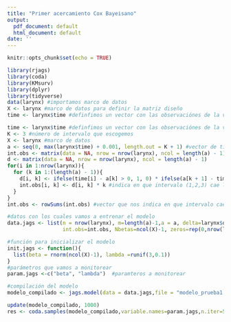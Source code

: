 ```yaml
---
title: "Primer acercamiento Cox Bayeisano"
output:
  pdf_document: default
  html_document: default
date: ''
---
```


```r
knitr::opts_chunk$set(echo = TRUE)
```

```r
library(rjags)
library(coda)
library(KMsurv)
library(dplyr)
library(tidyverse)
data(larynx) #importamos marco de datos
X <- larynx #marco de datos para definir la matriz diseño 
time <- larynx$time #definfimos un vector con las observaciónes de la variable "time"
```

```r
time <- larynx$time #definfimos un vector con las observaciónes de la variable "time"
K <- 3 #número de intervalo que escogemos 
X <- larynx #marco de datos 
a <- seq(0, max(larynx$time) + 0.001, length.out = K + 1) #vector de tiempos de censura 
int.obs <- matrix(data = NA, nrow = nrow(larynx), ncol = length(a) - 1)
d <- matrix(data = NA, nrow = nrow(larynx), ncol = length(a) - 1) 
for(i in 1:nrow(larynx)){
  for (k in 1:(length(a) - 1)){
    d[i, k] <- ifelse(time[i] - a[k] > 0, 1, 0) * ifelse(a[k + 1] - time[i] > 0, 1, 0)#indicadora del intervalo
    int.obs[i, k] <- d[i, k] * k #indica en que intervalo (1,2,3) cae la observación. 
  }
}
int.obs <- rowSums(int.obs) #vector que nos indica en que intervalo cae cada observación
```

```r
#datos con los cuales vamos a entrenar el modelo 
data.jags <- list(n = nrow(larynx), m=length(a)-1,a = a, delta=larynx$delta, time=larynx$time, X=X[,-1], 
                  int.obs=int.obs, Nbetas=ncol(X)-1, zeros=rep(0,nrow(larynx)))

#función para inicializar el modelo 
init.jags <- function(){
  list(beta = rnorm(ncol(X)-1), lambda =runif(3,0.1))
}
#parámetros que vamos a monitorear   
param.jags <-c("beta", "lambda")  #paramteros a monitorear
```

```r
#compilación del modelo 
modelo_compilado <- jags.model(data = data.jags,file = "modelo_prueba1.txt", inits = init.jags, n.chains = 3)
```

```r
update(modelo_compilado, 1000)
res <- coda.samples(modelo_compilado,variable.names=param.jags,n.iter=50000, n.thin=10)
```

